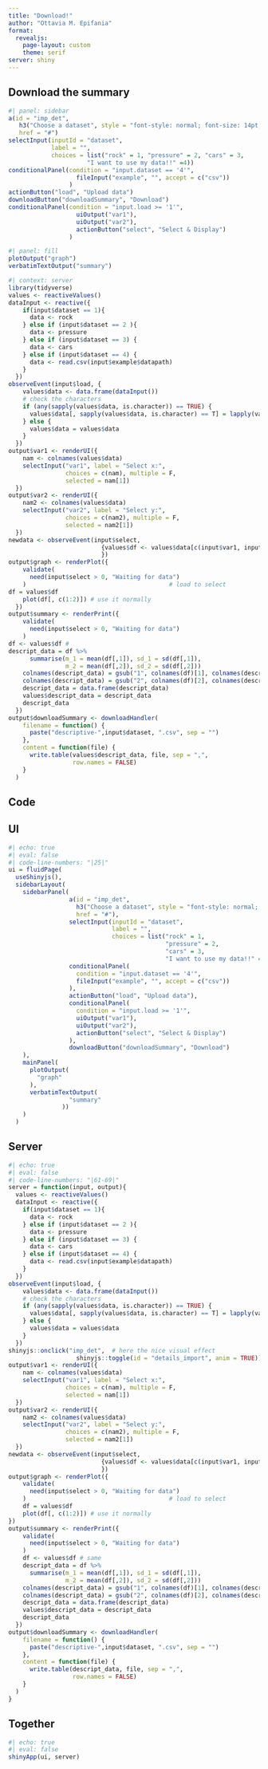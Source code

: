 ```yaml
---
title: "Download!"
author: "Ottavia M. Epifania"
format: 
  revealjs: 
    page-layout: custom
    theme: serif
server: shiny
---
```


## Download the summary 


```r
#| panel: sidebar
a(id = "imp_det", 
   h3("Choose a dataset", style = "font-style: normal; font-size: 14pt;"), 
   href = "#")
selectInput(inputId = "dataset",
            label = "",
            choices = list("rock" = 1, "pressure" = 2, "cars" = 3,
                      "I want to use my data!!" =4))
conditionalPanel(condition = "input.dataset == '4'",
                   fileInput("example", "", accept = c("csv"))
                 )
actionButton("load", "Upload data")
downloadButton("downloadSummary", "Download")
conditionalPanel(condition = "input.load >= '1'",  
                   uiOutput("var1"),                
                   uiOutput("var2"),                 
                   actionButton("select", "Select & Display") 
                 )
```



```r
#| panel: fill
plotOutput("graph")  
verbatimTextOutput("summary")
```



```r
#| context: server
library(tidyverse)
values <- reactiveValues()
dataInput <- reactive({
    if(input$dataset == 1){
      data <- rock
    } else if (input$dataset == 2 ){
      data <- pressure
    } else if (input$dataset == 3) {
      data <- cars
    } else if (input$dataset == 4) {
      data <- read.csv(input$example$datapath)
    }
  })
observeEvent(input$load, {
    values$data <- data.frame(dataInput())
    # check the characters
    if (any(sapply(values$data, is.character)) == TRUE) {
      values$data[, sapply(values$data, is.character) == T] = lapply(values$data[, sapply(values$data, is.character) == T], as.factor)
    } else {
      values$data = values$data
    }
  })
output$var1 <- renderUI({    
    nam <- colnames(values$data) 
    selectInput("var1", label = "Select x:", 
                choices = c(nam), multiple = F,
                selected = nam[1])
  })
output$var2 <- renderUI({
    nam2 <- colnames(values$data) 
    selectInput("var2", label = "Select y:",
                choices = c(nam2), multiple = F,
                selected = nam2[1])
  })
newdata <- observeEvent(input$select, 
                          {values$df <- values$data[c(input$var1, input$var2)]
                          })
output$graph <- renderPlot({
    validate(
      need(input$select > 0, "Waiting for data") 
    )                                        # load to select
df = values$df
    plot(df[, c(1:2)]) # use it normally
  })
output$summary <- renderPrint({
    validate(
      need(input$select > 0, "Waiting for data")
    )
df <- values$df # 
descript_data = df %>%
      summarise(m_1 = mean(df[,1]), sd_1 = sd(df[,1]),
                m_2 = mean(df[,2]), sd_2 = sd(df[,2]))
    colnames(descript_data) = gsub("1", colnames(df)[1], colnames(descript_data))
    colnames(descript_data) = gsub("2", colnames(df)[2], colnames(descript_data))
    descript_data = data.frame(descript_data)
    values$descript_data = descript_data
    descript_data
  })
output$downloadSummary <- downloadHandler(
    filename = function() {
      paste("descriptive-",input$dataset, ".csv", sep = "")
    },
    content = function(file) {
      write.table(values$descript_data, file, sep = ",",
                  row.names = FALSE)
    }
  )
```



## Code

::: {.panel-tabset}

## UI 

```r
#| echo: true
#| eval: false
#| code-line-numbers: "|25|"
ui = fluidPage(
  useShinyjs(),  
  sidebarLayout(
    sidebarPanel(
                 a(id = "imp_det", 
                   h3("Choose a dataset", style = "font-style: normal; font-size: 14pt;"), 
                   href = "#"),
                 selectInput(inputId = "dataset",
                             label = "",
                             choices = list("rock" = 1,
                                            "pressure" = 2,
                                            "cars" = 3,
                                            "I want to use my data!!" =4)),
                 conditionalPanel(
                   condition = "input.dataset == '4'",
                   fileInput("example", "", accept = c("csv"))
                 ),
                 actionButton("load", "Upload data"), 
                 conditionalPanel(                    
                   condition = "input.load >= '1'",  
                   uiOutput("var1"),                
                   uiOutput("var2"),                 
                   actionButton("select", "Select & Display") 
                 ),     
                 downloadButton("downloadSummary", "Download")
    ),
    mainPanel(
      plotOutput(
        "graph"
      ),    
      verbatimTextOutput(
                 "summary"
               ))
    )
  )
```

## Server

```r
#| echo: true
#| eval: false
#| code-line-numbers: "|61-69|"
server = function(input, output){
  values <- reactiveValues()
  dataInput <- reactive({
    if(input$dataset == 1){
      data <- rock
    } else if (input$dataset == 2 ){
      data <- pressure
    } else if (input$dataset == 3) {
      data <- cars
    } else if (input$dataset == 4) {
      data <- read.csv(input$example$datapath)
    }
  })
observeEvent(input$load, {
    values$data <- data.frame(dataInput())
    # check the characters
    if (any(sapply(values$data, is.character)) == TRUE) {
      values$data[, sapply(values$data, is.character) == T] = lapply(values$data[, sapply(values$data, is.character) == T], as.factor)
    } else {
      values$data = values$data
    }
  })
shinyjs::onclick("imp_det",  # here the nice visual effect
                   shinyjs::toggle(id = "details_import", anim = TRUE))
output$var1 <- renderUI({    
    nam <- colnames(values$data) 
    selectInput("var1", label = "Select x:", 
                choices = c(nam), multiple = F,
                selected = nam[1])
  })
output$var2 <- renderUI({
    nam2 <- colnames(values$data) 
    selectInput("var2", label = "Select y:",
                choices = c(nam2), multiple = F,
                selected = nam2[1])
  })
newdata <- observeEvent(input$select, 
                          {values$df <- values$data[c(input$var1, input$var2)]
                          })
output$graph <- renderPlot({
    validate(
      need(input$select > 0, "Waiting for data") 
    )                                        # load to select
    df = values$df
    plot(df[, c(1:2)]) # use it normally
})
output$summary <- renderPrint({
    validate(
      need(input$select > 0, "Waiting for data")
    )
    df <- values$df # same
    descript_data = df %>%
      summarise(m_1 = mean(df[,1]), sd_1 = sd(df[,1]),
                m_2 = mean(df[,2]), sd_2 = sd(df[,2]))
    colnames(descript_data) = gsub("1", colnames(df)[1], colnames(descript_data))
    colnames(descript_data) = gsub("2", colnames(df)[2], colnames(descript_data))
    descript_data = data.frame(descript_data)
    values$descript_data = descript_data
    descript_data
  })
output$downloadSummary <- downloadHandler(
    filename = function() {
      paste("descriptive-",input$dataset, ".csv", sep = "")
    },
    content = function(file) {
      write.table(descript_data, file, sep = ",",
                  row.names = FALSE)
    }
  )
}
```


## Together 
```r
#| echo: true
#| eval: false
shinyApp(ui, server)
```


:::